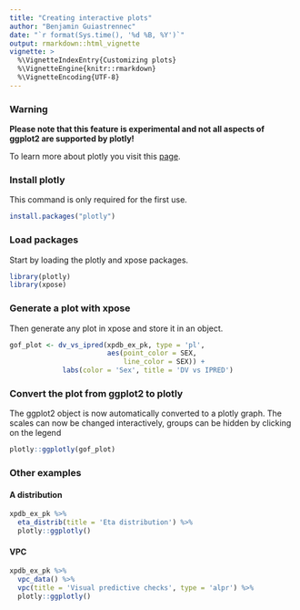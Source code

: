 ```yaml
---
title: "Creating interactive plots"
author: "Benjamin Guiastrennec"
date: "`r format(Sys.time(), '%d %B, %Y')`"
output: rmarkdown::html_vignette
vignette: >
  %\VignetteIndexEntry{Customizing plots}
  %\VignetteEngine{knitr::rmarkdown}
  %\VignetteEncoding{UTF-8}
---
```


### Warning
**Please note that this feature is experimental and not all aspects of ggplot2 are supported by plotly!**

To learn more about plotly you visit this [page](https://plot.ly).

### Install plotly
This command is only required for the first use.
```r
install.packages("plotly")
```

### Load packages
Start by loading the plotly and xpose packages.
```r
library(plotly)
library(xpose)
```

### Generate a plot with xpose
Then generate any plot in xpose and store it in an object.
```r
gof_plot <- dv_vs_ipred(xpdb_ex_pk, type = 'pl',
                        aes(point_color = SEX, 
                            line_color = SEX)) +
             labs(color = 'Sex', title = 'DV vs IPRED')
```

### Convert the plot from ggplot2 to plotly
The ggplot2 object is now automatically converted to a plotly graph. The scales can now be changed interactively, groups can be hidden by clicking on the legend

```r
plotly::ggplotly(gof_plot)
```

### Other examples
#### A distribution
```r
xpdb_ex_pk %>% 
  eta_distrib(title = 'Eta distribution') %>% 
  plotly::ggplotly()
```

#### VPC
```r
xpdb_ex_pk %>% 
  vpc_data() %>% 
  vpc(title = 'Visual predictive checks', type = 'alpr') %>% 
  plotly::ggplotly()
```
